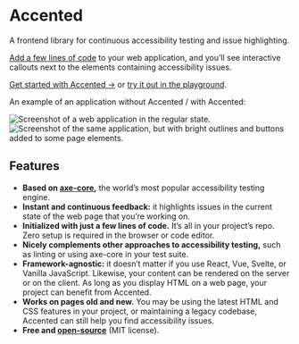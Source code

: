 


# Accented

<p class="subtitle">A frontend library for continuous accessibility testing and issue highlighting.</p>

[Add a few lines of code](http://localhost:4321/getting-started#first-steps) to your web application,
and you’ll see interactive callouts next to the elements containing accessibility issues.

<p class="extra-space"><a class="call-to-action" href="/getting-started">Get started with Accented →</a>
  or
  <a href="https://stackblitz.com/edit/accented-playground-react-ts?file=src%2Fmain.tsx">try it out in the playground</a>.</p>

An example of an application without Accented / with Accented:

<ImageCompare>
  <Image
    src={withoutAccented}
    alt="Screenshot of a web application in the regular state."
    layout="full-width"
  />
  <Image
    src={withAccented}
    alt="Screenshot of the same application, but with bright outlines and buttons added to some page elements."
    layout="full-width"
  />
</ImageCompare>

## Features

- **Based on [axe-core](https://github.com/dequelabs/axe-core),**
  the world’s most popular accessibility testing engine.
- **Instant and continuous feedback:** it highlights issues in the current state of the web page that you’re working on.
- **Initialized with just a few lines of code.**
  It’s all in your project’s repo.
  Zero setup is required in the browser or code editor.
- **Nicely complements other approaches to accessibility testing,**
  such as linting or using axe-core in your test suite.
- **Framework-agnostic:**
  it doesn’t matter if you use React, Vue, Svelte, or Vanilla JavaScript.
  Likewise, your content can be rendered on the server or on the client.
  As long as you display HTML on a web page, your project can benefit from Accented.
- **Works on pages old and new.**
  You may be using the latest HTML and CSS features in your project,
  or maintaining a legacy codebase, Accented can still help you find accessibility issues.
- **Free and [open-source](https://github.com/pomerantsev/accented)** (MIT license).
